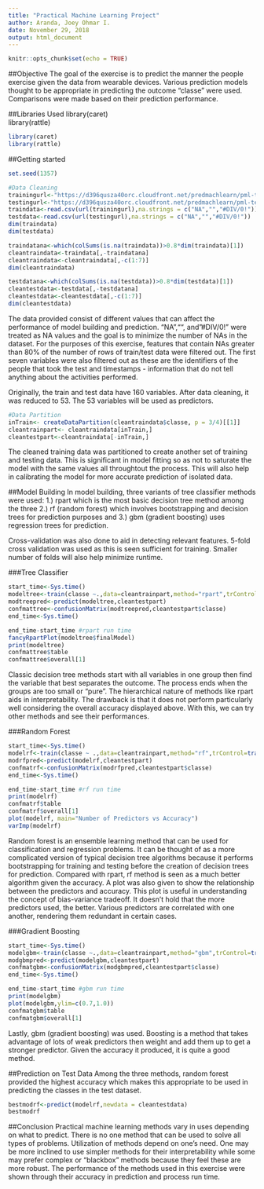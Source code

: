 ---
title: "Practical Machine Learning Project"
author: Aranda, Joey Ohmar I.
date: November 29, 2018
output: html_document
---

```{r setup, include=FALSE}
knitr::opts_chunk$set(echo = TRUE)
```
##Objective
The goal of the exercise is to predict the manner the people exercise given the data from wearable devices. Various prediction models thought to be appropriate in predicting the outcome "classe" were used. Comparisons were made based on their prediction performance.

##Libraries Used
library(caret)\
library(rattle)
```{r,echo=FALSE}
library(caret)
library(rattle)
```

##Getting started
```{r,echo=TRUE}
set.seed(1357)
```

```{r,echo=TRUE}
#Data Cleaning
trainingurl<-"https://d396qusza40orc.cloudfront.net/predmachlearn/pml-training.csv"
testingurl<-"https://d396qusza40orc.cloudfront.net/predmachlearn/pml-testing.csv"
traindata<-read.csv(url(trainingurl),na.strings = c("NA","","#DIV/0!"))
testdata<-read.csv(url(testingurl),na.strings = c("NA","","#DIV/0!"))
dim(traindata)
dim(testdata)

traindatana<-which(colSums(is.na(traindata))>0.8*dim(traindata)[1])
cleantraindata<-traindata[,-traindatana]
cleantraindata<-cleantraindata[,-c(1:7)]
dim(cleantraindata)

testdatana<-which(colSums(is.na(testdata))>0.8*dim(testdata)[1])
cleantestdata<-testdata[,-testdatana]
cleantestdata<-cleantestdata[,-c(1:7)]
dim(cleantestdata)
```
The data provided consist of different values that can affect the performance of model building and prediction. "NA","", and "#DIV/0!" were treated as NA values and the goal is to minimize the number of NAs in the dataset. For the purposes of this exercise, features that contain NAs greater than 80% of the number of rows of train/test data were filtered out. The first seven variables were also filtered out as these are the identifiers of the people that took the test and timestamps - information that do not tell anything about the activities performed.

Originally, the train and test data have 160 variables. After data cleaning, it was reduced to 53. The 53 variables will be used as predictors.

```{r,echo=TRUE}
#Data Partition
inTrain<- createDataPartition(cleantraindata$classe, p = 3/4)[[1]]
cleantrainpart<- cleantraindata[inTrain,]
cleantestpart<-cleantraindata[-inTrain,]
```
The cleaned training data was partitioned to create another set of training and testing data. This is significant in model fitting so as not to saturate the model with the same values all throughtout the process. This will also help in calibrating the model for more accurate prediction of isolated data.

##Model Building
In model building, three variants of tree classifier methods were used: 1.) rpart which is the most basic decision tree method among the three 2.) rf (random forest) which involves bootstrapping and decision trees for prediction purposes and 3.) gbm (gradient boosting) uses regression trees for prediction.\

Cross-validation was also done to aid in detecting relevant features. 5-fold cross validation was used as this is seen sufficient for training. Smaller number of folds will also help minimize runtime.

###Tree Classifier
```{r,results="hide"}
start_time<-Sys.time()
modeltree<-train(classe ~.,data=cleantrainpart,method="rpart",trControl=trainControl(method="cv",number=5))
modtreepred<-predict(modeltree,cleantestpart)
confmattree<-confusionMatrix(modtreepred,cleantestpart$classe)
end_time<-Sys.time() 
```

```{r}
end_time-start_time #rpart run time
fancyRpartPlot(modeltree$finalModel)
print(modeltree)
confmattree$table
confmattree$overall[1]
```
Classic decision tree methods start with all variables in one group then find the variable that best separates the outcome. The process ends when the groups are too small or "pure". The hierarchical nature of methods like rpart aids in interpretability. The drawback is that it does not perform particularly well considering the overall accuracy displayed above. With this, we can try other methods and see their performances.

###Random Forest
```{r,results="hide"}
start_time<-Sys.time()
modelrf<-train(classe ~ .,data=cleantrainpart,method="rf",trControl=trainControl(method="cv",number=5))
modrfpred<-predict(modelrf,cleantestpart)
confmatrf<-confusionMatrix(modrfpred,cleantestpart$classe)
end_time<-Sys.time() 
```

```{r}
end_time-start_time #rf run time
print(modelrf)
confmatrf$table
confmatrf$overall[1]
plot(modelrf, main="Number of Predictors vs Accuracy")
varImp(modelrf)
```
Random forest is an ensemble learning method that can be used for classification and regression problems. It can be thought of as a more complicated version of typical decision tree algorithms because it performs bootstrapping for training and testing before the creation of decision trees for prediction. Compared with rpart, rf method is seen as a much better algorithm given the accuracy. A plot was also given to show the relationship between the predictors and accuracy. This plot is useful in understanding the concept of bias-variance tradeoff. It doesn't hold that the more predictors used, the better. Various predictors are correlated with one another, rendering them redundant in certain cases. 

###Gradient Boosting
```{r,results="hide"}
start_time<-Sys.time()
modelgbm<-train(classe ~.,data=cleantrainpart,method="gbm",trControl=trainControl(method="cv",number=5))
modgbmpred<-predict(modelgbm,cleantestpart)
confmatgbm<-confusionMatrix(modgbmpred,cleantestpart$classe)
end_time<-Sys.time()
```

```{r}
end_time-start_time #gbm run time
print(modelgbm)
plot(modelgbm,ylim=c(0.7,1.0))
confmatgbm$table
confmatgbm$overall[1]
```
Lastly, gbm (gradient boosting) was used. Boosting is a method that takes advantage of lots of weak predictors then weight and add them up to get a stronger predictor. Given the accuracy it produced, it is quite a good method.\

##Prediction on Test Data
Among the three methods, random forest provided the highest accuracy which makes this appropriate to be used in predicting the classes in the test dataset.

```{r}
bestmodrf<-predict(modelrf,newdata = cleantestdata)
bestmodrf
```

##Conclusion
Practical machine learning methods vary in uses depending on what to predict. There is no one method that can be used to solve all types of problems. Utilization of methods depend on one's need. One may be more inclined to use simpler methods for their interpretability while some may prefer complex or "blackbox" methods because they feel these are more robust. The performance of the methods used in this exercise were shown through their accuracy in prediction and process run time.